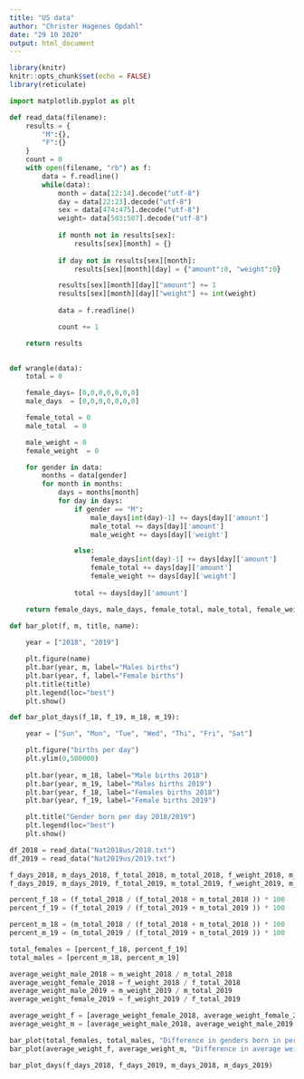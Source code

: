 ```yaml
---
title: "US data"
author: "Christer Hagenes Opdahl"
date: "29 10 2020"
output: html_document
---
```


```r
library(knitr)
knitr::opts_chunk$set(echo = FALSE)
library(reticulate)
```

```python
import matplotlib.pyplot as plt

def read_data(filename):
	results = {
		"M":{},
		"F":{}
	}
	count = 0
	with open(filename, "rb") as f:
		data = f.readline()
		while(data):
			month = data[12:14].decode("utf-8")
			day = data[22:23].decode("utf-8")
			sex = data[474:475].decode("utf-8")
			weight= data[503:507].decode("utf-8")
			
			if month not in results[sex]:
				results[sex][month] = {}
			
			if day not in results[sex][month]:
				results[sex][month][day] = {"amount":0, "weight":0}

			results[sex][month][day]["amount"] += 1
			results[sex][month][day]["weight"] += int(weight)
	
			data = f.readline()

			count += 1

	return results
			

def wrangle(data):
	total = 0

	female_days= [0,0,0,0,0,0,0]
	male_days  = [0,0,0,0,0,0,0]

	female_total = 0
	male_total  = 0

	male_weight = 0
	female_weight  = 0

	for gender in data:
		months = data[gender]
		for month in months:
			days = months[month]
			for day in days:
				if gender == "M":
					male_days[int(day)-1] += days[day]['amount']
					male_total += days[day]['amount']
					male_weight += days[day]['weight']

				else:
					female_days[int(day)-1] += days[day]['amount']
					female_total += days[day]['amount']
					female_weight += days[day]['weight']
			
				total += days[day]['amount']

	return female_days, male_days, female_total, male_total, female_weight, male_weight
	
def bar_plot(f, m, title, name):

	year = ["2018", "2019"]

	plt.figure(name)
	plt.bar(year, m, label="Males births")
	plt.bar(year, f, label="Female births")
	plt.title(title)
	plt.legend(loc="best")
	plt.show()

def bar_plot_days(f_18, f_19, m_18, m_19):

	year = ["Sun", "Mon", "Tue", "Wed", "Thi", "Fri", "Sat"]

	plt.figure("births per day")
	plt.ylim(0,500000)
	
	plt.bar(year, m_18, label="Male births 2018")
	plt.bar(year, m_19, label="Males births 2019")
	plt.bar(year, f_18, label="Females births 2018")
	plt.bar(year, f_19, label="Female births 2019")

	plt.title("Gender born per day 2018/2019")
	plt.legend(loc="best")
	plt.show()

df_2018 = read_data("Nat2018us/2018.txt")
df_2019 = read_data("Nat2019us/2019.txt")

f_days_2018, m_days_2018, f_total_2018, m_total_2018, f_weight_2018, m_weight_2018 = wrangle(df_2018)
f_days_2019, m_days_2019, f_total_2019, m_total_2019, f_weight_2019, m_weight_2019 = wrangle(df_2019)

percent_f_18 = (f_total_2018 / (f_total_2018 + m_total_2018 )) * 100
percent_f_19 = (f_total_2019 / (f_total_2019 + m_total_2019 )) * 100

percent_m_18 = (m_total_2018 / (f_total_2018 + m_total_2018 )) * 100
percent_m_19 = (m_total_2019 / (f_total_2019 + m_total_2019 )) * 100

total_females = [percent_f_18, percent_f_19]
total_males = [percent_m_18, percent_m_19]

average_weight_male_2018 = m_weight_2018 / m_total_2018
average_weight_female_2018 = f_weight_2018 / f_total_2018
average_weight_male_2019 = m_weight_2019 / m_total_2019
average_weight_female_2019 = f_weight_2019 / f_total_2019

average_weight_f = [average_weight_female_2018, average_weight_female_2019 ]
average_weight_m = [average_weight_male_2018, average_weight_male_2019 ]

bar_plot(total_females, total_males, "Difference in genders born in percentage", "Born: Females VS Males")
bar_plot(average_weight_f, average_weight_m, "Difference in average weight for genders", "Weight: Born: Females VS Males")

bar_plot_days(f_days_2018, f_days_2019, m_days_2018, m_days_2019) 
```



